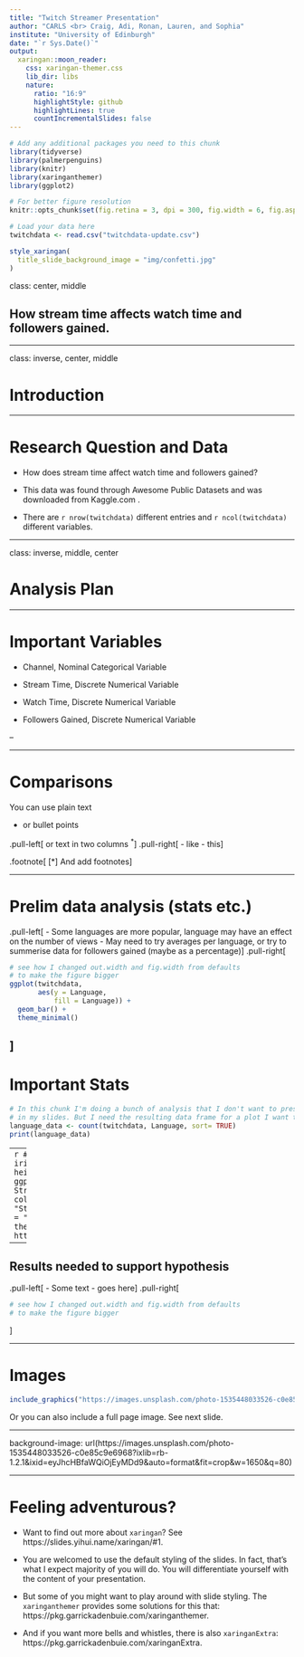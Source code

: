 ```yaml
---
title: "Twitch Streamer Presentation"
author: "CARLS <br> Craig, Adi, Ronan, Lauren, and Sophia"
institute: "University of Edinburgh"
date: "`r Sys.Date()`"
output:
  xaringan::moon_reader:
    css: xaringan-themer.css
    lib_dir: libs
    nature:
      ratio: "16:9"
      highlightStyle: github
      highlightLines: true
      countIncrementalSlides: false
---
```


```r
# Add any additional packages you need to this chunk
library(tidyverse)
library(palmerpenguins)
library(knitr)
library(xaringanthemer)
library(ggplot2)
```

```r
# For better figure resolution
knitr::opts_chunk$set(fig.retina = 3, dpi = 300, fig.width = 6, fig.asp = 0.618, out.width = "80%")
```

```r
# Load your data here
twitchdata <- read.csv("twitchdata-update.csv")
```

```r
style_xaringan(
  title_slide_background_image = "img/confetti.jpg"
)
```

class: center, middle

## How stream time affects watch time and followers gained.

---

class: inverse, center, middle

# Introduction

---

# Research Question and Data

- How does stream time affect watch time and followers gained?

- This data was found through Awesome Public Datasets and was downloaded from Kaggle.com .

- There are `r nrow(twitchdata)` different entries and `r ncol(twitchdata)` different variables.


---

class: inverse, middle, center

# Analysis Plan

---

# Important Variables

- Channel, Nominal Categorical Variable 

- Stream Time, Discrete Numerical Variable

- Watch Time, Discrete Numerical Variable 

- Followers Gained, Discrete Numerical Variable

--


---

# Comparisons

You can use plain text

- or bullet points

.pull-left[
or text in two columns $^*$
]
.pull-right[
- like
- this
]

.footnote[
[*] And add footnotes
]

---

# Prelim data analysis (stats etc.)

.pull-left[
- Some languages are more popular, language may have an effect on the number of views
- May need to try averages per language, or try to summerise data for followers gained (maybe as a percentage)
]
.pull-right[
```r
# see how I changed out.width and fig.width from defaults
# to make the figure bigger
ggplot(twitchdata, 
       aes(y = Language,
           fill = Language)) +
  geom_bar() +
  theme_minimal()
```
]
---

# Important Stats

```r
# In this chunk I'm doing a bunch of analysis that I don't want to present 
# in my slides. But I need the resulting data frame for a plot I want to present.
language_data <- count(twitchdata, Language, sort= TRUE)
print(language_data)
```
---
```r
# Code hidden with echo = FALSE
# Uses modified iris dataset from previous chunk
# Play around with height and width until you're happy with the look
ggplot(data = twitchdata, 
       mapping = aes(x = Stream.time.minutes., 
                     y = Followers.gained,
                     color=Language)) +
                 geom_point() + 
                 labs (title = "Stream Time to Followers Gained",
                       subtitle = "",
                       x = "Stream Time (min)",
                       y = "Followers Gained") +
                 theme_minimal() # theme options: https://ggplot2.tidyverse.org/reference/ggtheme.html
```

---

## Results needed to support hypothesis

.pull-left[
- Some text
- goes here
]
.pull-right[
```r
# see how I changed out.width and fig.width from defaults
# to make the figure bigger
```
]

---

# Images

```r
include_graphics("https://images.unsplash.com/photo-1535448033526-c0e85c9e6968?ixlib=rb-1.2.1&ixid=eyJhcHBfaWQiOjEyMDd9&auto=format&fit=crop&w=1650&q=80")
```

Or you can also include a full page image. See next slide.

---

background-image: url(https://images.unsplash.com/photo-1535448033526-c0e85c9e6968?ixlib=rb-1.2.1&ixid=eyJhcHBfaWQiOjEyMDd9&auto=format&fit=crop&w=1650&q=80)

---



# Feeling adventurous?

- Want to find out more about `xaringan`? See https://slides.yihui.name/xaringan/#1.

- You are welcomed to use the default styling of the slides. In fact, that's what I expect majority of you will do. You will differentiate yourself with the content of your presentation.

- But some of you might want to play around with slide styling. The 
`xaringanthemer` provides some solutions for this that: https://pkg.garrickadenbuie.com/xaringanthemer.

- And if you want more bells and whistles, there is also `xaringanExtra`: https://pkg.garrickadenbuie.com/xaringanExtra.
